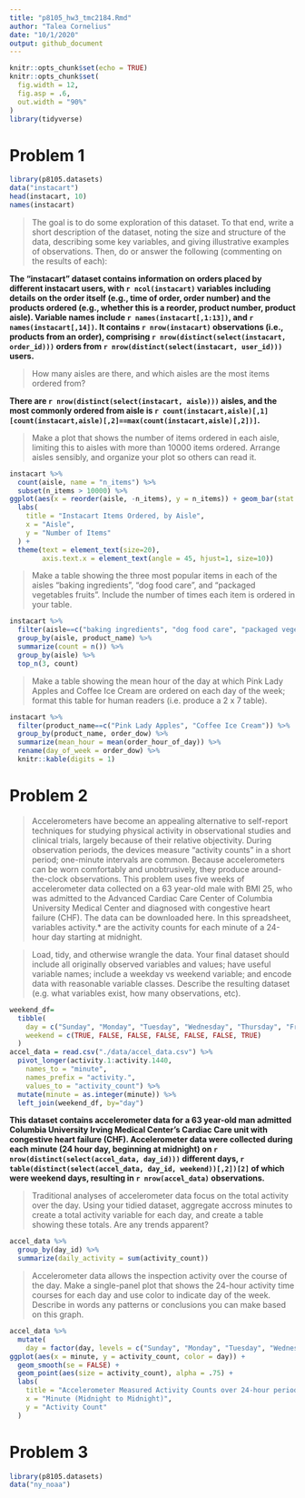 ```yaml
---
title: "p8105_hw3_tmc2184.Rmd"
author: "Talea Cornelius"
date: "10/1/2020"
output: github_document
---
```


```r
knitr::opts_chunk$set(echo = TRUE)
knitr::opts_chunk$set(
  fig.width = 12,
  fig.asp = .6,
  out.width = "90%"
)
library(tidyverse)
```

# Problem 1

```r
library(p8105.datasets)
data("instacart")
head(instacart, 10)
names(instacart)
```

> The goal is to do some exploration of this dataset. To that end, write a short description of the dataset, noting the size and structure of the data, describing some key variables, and giving illustrative examples of observations. Then, do or answer the following (commenting on the results of each):

**The "instacart" dataset contains information on orders placed by different instacart users, with `r ncol(instacart)` variables including details on the order itself (e.g., time of order, order number) and the products ordered (e.g., whether this is a reorder, product number, product aisle). Variable names include `r names(instacart[,1:13])`, and `r names(instacart[,14])`. It contains `r nrow(instacart)` observations (i.e., products from an order), comprising `r nrow(distinct(select(instacart, order_id)))` orders from `r nrow(distinct(select(instacart, user_id)))` users.**


> How many aisles are there, and which aisles are the most items ordered from?

**There are `r nrow(distinct(select(instacart, aisle)))` aisles, and the most commonly ordered from aisle is `r count(instacart,aisle)[,1][count(instacart,aisle)[,2]==max(count(instacart,aisle)[,2])]`.**

> Make a plot that shows the number of items ordered in each aisle, limiting this to aisles with more than 10000 items ordered. Arrange aisles sensibly, and organize your plot so others can read it.

```r
instacart %>%
  count(aisle, name = "n_items") %>%
  subset(n_items > 10000) %>%
ggplot(aes(x = reorder(aisle, -n_items), y = n_items)) + geom_bar(stat = "identity") +
  labs(
    title = "Instacart Items Ordered, by Aisle",
    x = "Aisle",
    y = "Number of Items"
  ) +
  theme(text = element_text(size=20),
        axis.text.x = element_text(angle = 45, hjust=1, size=10))
```

> Make a table showing the three most popular items in each of the aisles “baking ingredients”, “dog food care”, and “packaged vegetables fruits”. Include the number of times each item is ordered in your table.

```r
instacart %>%
  filter(aisle==c("baking ingredients", "dog food care", "packaged vegetables fruits")) %>%
  group_by(aisle, product_name) %>% 
  summarize(count = n()) %>%
  group_by(aisle) %>% 
  top_n(3, count) 
```

> Make a table showing the mean hour of the day at which Pink Lady Apples and Coffee Ice Cream are ordered on each day of the week; format this table for human readers (i.e. produce a 2 x 7 table).

```r
instacart %>%
  filter(product_name==c("Pink Lady Apples", "Coffee Ice Cream")) %>%
  group_by(product_name, order_dow) %>% 
  summarize(mean_hour = mean(order_hour_of_day)) %>%
  rename(day_of_week = order_dow) %>%
  knitr::kable(digits = 1)
```

# Problem 2

> Accelerometers have become an appealing alternative to self-report techniques for studying physical activity in observational studies and clinical trials, largely because of their relative objectivity. During observation periods, the devices measure “activity counts” in a short period; one-minute intervals are common. Because accelerometers can be worn comfortably and unobtrusively, they produce around-the-clock observations.
This problem uses five weeks of accelerometer data collected on a 63 year-old male with BMI 25, who was admitted to the Advanced Cardiac Care Center of Columbia University Medical Center and diagnosed with congestive heart failure (CHF). The data can be downloaded here. In this spreadsheet, variables activity.* are the activity counts for each minute of a 24-hour day starting at midnight.

> Load, tidy, and otherwise wrangle the data. Your final dataset should include all originally observed variables and values; have useful variable names; include a weekday vs weekend variable; and encode data with reasonable variable classes. Describe the resulting dataset (e.g. what variables exist, how many observations, etc).

```r
weekend_df=
  tibble(
    day = c("Sunday", "Monday", "Tuesday", "Wednesday", "Thursday", "Friday", "Saturday"),
    weekend = c(TRUE, FALSE, FALSE, FALSE, FALSE, FALSE, TRUE)
  )
accel_data = read.csv("./data/accel_data.csv") %>%
  pivot_longer(activity.1:activity.1440,
    names_to = "minute", 
    names_prefix = "activity.",
    values_to = "activity_count") %>%
  mutate(minute = as.integer(minute)) %>% 
  left_join(weekend_df, by="day")
```

**This dataset contains accelerometer data for a 63 year-old man admitted Columbia University Irving Medical Center's Cardiac Care unit with congestive heart failure (CHF). Accelerometer data were collected during each minute (24 hour day, beginning at midnight) on `r nrow(distinct(select(accel_data, day_id)))` different days, `r table(distinct(select(accel_data, day_id, weekend))[,2])[2]` of which were weekend days, resulting in `r nrow(accel_data)` observations.**


> Traditional analyses of accelerometer data focus on the total activity over the day. Using your tidied dataset, aggregate accross minutes to create a total activity variable for each day, and create a table showing these totals. Are any trends apparent?

```r
accel_data %>%
  group_by(day_id) %>%
  summarize(daily_activity = sum(activity_count))

```


> Accelerometer data allows the inspection activity over the course of the day. Make a single-panel plot that shows the 24-hour activity time courses for each day and use color to indicate day of the week. Describe in words any patterns or conclusions you can make based on this graph.

```r
accel_data %>%
  mutate(
    day = factor(day, levels = c("Sunday", "Monday", "Tuesday", "Wednesday", "Thursday", "Friday", "Saturday"))) %>%
ggplot(aes(x = minute, y = activity_count, color = day)) +
  geom_smooth(se = FALSE) + 
  geom_point(aes(size = activity_count), alpha = .75) + 
  labs(
    title = "Accelerometer Measured Activity Counts over 24-hour periods",
    x = "Minute (Midnight to Midnight)",
    y = "Activity Count"
  ) 
```

# Problem 3

```r
library(p8105.datasets)
data("ny_noaa")
```














